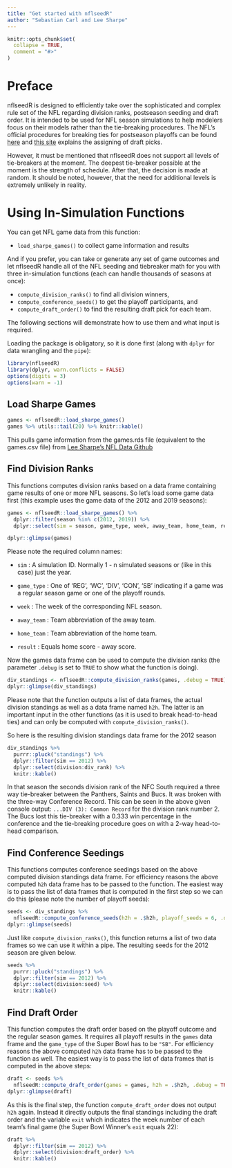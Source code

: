 ```yaml
---
title: "Get started with nflseedR"
author: "Sebastian Carl and Lee Sharpe"
---
```


```r
knitr::opts_chunk$set(
  collapse = TRUE,
  comment = "#>"
)
```

# Preface

nflseedR is designed to efficiently take over the sophisticated and complex rule set of the NFL regarding division ranks, postseason seeding and draft order. It is intended to be used for NFL season simulations to help modelers focus on their models rather than the tie-breaking procedures. The NFL's official procedures for breaking ties for postseason playoffs can be found [here](https://operations.nfl.com/the-rules/nfl-tie-breaking-procedures/) and [this site](https://operations.nfl.com/journey-to-the-nfl/the-nfl-draft/the-rules-of-the-draft/) explains the assigning of draft picks. 

However, it must be mentioned that nflseedR does not support all levels of tie-breakers at the moment. The deepest tie-breaker possible at the moment is the strength of schedule. After that, the decision is made at random. It should be noted, however, that the need for additional levels is extremely unlikely in reality.

# Using In-Simulation Functions

You can get NFL game data from this function:

* `load_sharpe_games()` to collect game information and results

And if you prefer, you can take or generate any set of game outcomes and let nflseedR
handle all of the NFL seeding and tiebreaker math for you with three in-simulation
functions (each can handle thousands of seasons at once):

* `compute_division_ranks()` to find all division winners,
* `compute_conference_seeds()` to get the playoff participants, and
* `compute_draft_order()` to find the resulting draft pick for each team.

The following sections will demonstrate how to use them and what input is required.

Loading the package is obligatory, so it is done first (along with `dplyr` for data wrangling and the `pipe`):

```r
library(nflseedR)
library(dplyr, warn.conflicts = FALSE)
options(digits = 3)
options(warn = -1)
```

## Load Sharpe Games

```r
games <- nflseedR::load_sharpe_games()
games %>% utils::tail(20) %>% knitr::kable()
```

This pulls game information from the games.rds file (equivalent to the games.csv file) from
[Lee Sharpe's NFL Data Github](https://github.com/leesharpe/nfldata/tree/master/data)

## Find Division Ranks

This functions computes division ranks based on a data frame containing game results of one or more NFL seasons. So let's load some game data first (this example uses the game data of the 2012 and 2019 seasons):

```r
games <- nflseedR::load_sharpe_games() %>%
  dplyr::filter(season %in% c(2012, 2019)) %>%
  dplyr::select(sim = season, game_type, week, away_team, home_team, result)

dplyr::glimpse(games)
```

Please note the required column names:

* `sim` : A simulation ID. Normally 1 - n simulated seasons or (like in this case) just the year.

* `game_type` : One of 'REG', 'WC', 'DIV', 'CON', 'SB' indicating if a game was a regular season game or one of the playoff rounds.

* `week` : The week of the corresponding NFL season.

* `away_team` : Team abbreviation of the away team.

* `home_team` : Team abbreviation of the home team.

* `result` : Equals home score - away score.

Now the games data frame can be used to compute the division ranks (the parameter `.debug` is set to `TRUE` to show what the function is doing). 

```r
div_standings <- nflseedR::compute_division_ranks(games, .debug = TRUE)
dplyr::glimpse(div_standings)
```

Please note that the function outputs a list of data frames, the actual division standings as well as a data frame named `h2h`. The latter is an important input in the other functions (as it is used to break head-to-head ties) and can only be computed with `compute_division_ranks()`.

So here is the resulting division standings data frame for the 2012 season

```r
div_standings %>% 
  purrr::pluck("standings") %>% 
  dplyr::filter(sim == 2012) %>% 
  dplyr::select(division:div_rank) %>% 
  knitr::kable()
```

In that season the seconds division rank of the NFC South required a three way tie-breaker between the Panthers, Saints and Bucs. It was broken with the three-way Conference Record. This can be seen in the above given console output: `...DIV (3): Common Record` for the division rank number 2. The Bucs lost this tie-breaker with a 0.333 win percentage in the conference and the tie-breaking procedure goes on with a 2-way head-to-head comparison.

## Find Conference Seedings

This functions computes conference seedings based on the above computed division standings data frame. For efficiency reasons the above computed `h2h` data frame has to be passed to the function. The easiest way is to pass the list of data frames that is computed in the first step so we can do this (please note the number of playoff seeds):

```r
seeds <- div_standings %>% 
  nflseedR::compute_conference_seeds(h2h = .$h2h, playoff_seeds = 6, .debug = TRUE)
dplyr::glimpse(seeds)
```

Just like `compute_division_ranks()`, this function returns a list of two data frames so we can use it within a pipe. The resulting seeds for the 2012 season are given below.

```r
seeds %>% 
  purrr::pluck("standings") %>% 
  dplyr::filter(sim == 2012) %>% 
  dplyr::select(division:seed) %>% 
  knitr::kable()
```

## Find Draft Order

This function computes the draft order based on the playoff outcome and the regular season games. It requires all playoff results in the `games` data frame and the `game_type` of the Super Bowl has to be `"SB"`. For efficiency reasons the above computed `h2h` data frame has to be passed to the function as well. The easiest way is to pass the list of data frames that is computed in the above steps:

```r
draft <- seeds %>% 
  nflseedR::compute_draft_order(games = games, h2h = .$h2h, .debug = TRUE)
dplyr::glimpse(draft)
```

As this is the final step, the function `compute_draft_order` does not output `h2h` again. Instead it directly outputs the final standings including the draft order and the variable `exit` which indicates the week number of each team's final game (the Super Bowl Winner's `exit` equals 22):

```r
draft %>% 
  dplyr::filter(sim == 2012) %>% 
  dplyr::select(division:draft_order) %>% 
  knitr::kable()
```
